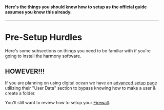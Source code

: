 #### Here's the things you should know how to setup as the official guide assumes you know this already.
---

# Pre-Setup Hurdles

Here's some subsections on things you need to be familiar with if you're going to install the harmony software.

## HOWEVER!!!

If you are planning on using digital ocean we have an [advanced setup page](../../validator-guide-notes/hardware-requirements/linux-node-setup/the-slugom-way.md) utilizing their "User Data" section to bypass knowing how to make a user & create a folder.  
  
You'll still want to review how to setup your [Firewall](./firewall.md).

